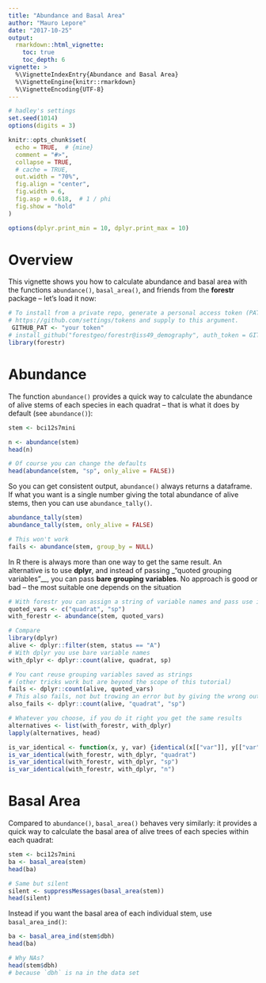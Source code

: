 ```yaml
---
title: "Abundance and Basal Area"
author: "Mauro Lepore"
date: "2017-10-25"
output:
  rmarkdown::html_vignette:
    toc: true
    toc_depth: 6
vignette: >
  %\VignetteIndexEntry{Abundance and Basal Area}
  %\VignetteEngine{knitr::rmarkdown}
  %\VignetteEncoding{UTF-8}
---
```


```r
# hadley's settings
set.seed(1014)
options(digits = 3)

knitr::opts_chunk$set(
  echo = TRUE,  # {mine}
  comment = "#>",
  collapse = TRUE,
  # cache = TRUE,
  out.width = "70%",
  fig.align = "center",
  fig.width = 6,
  fig.asp = 0.618,  # 1 / phi
  fig.show = "hold"
)

options(dplyr.print_min = 10, dplyr.print_max = 10)
```

# Overview

This vignette shows you how to calculate abundance and basal area with the functions `abundance()`, `basal_area()`, and friends from the __forestr__ package -- let's load it now:

```r
# To install from a private repo, generate a personal access token (PAT) in
# https://github.com/settings/tokens and supply to this argument.
 GITHUB_PAT <- "your token"
# install_github("forestgeo/forestr@iss49_demography", auth_token = GITHUB_PAT)
library(forestr)
```

# Abundance

The function `abundance()` provides a quick way to calculate the abundance of alive stems of each species in each quadrat -- that is what it does by default (see `abundance()`):

```r
stem <- bci12s7mini

n <- abundance(stem)
head(n)

# Of course you can change the defaults
head(abundance(stem, "sp", only_alive = FALSE))
```

So you can get consistent output, `abundance()` always returns a dataframe. If what you want is a single number giving the total abundance of alive stems, then you can use `abundance_tally()`.

```r
abundance_tally(stem)
abundance_tally(stem, only_alive = FALSE)

# This won't work
fails <- abundance(stem, group_by = NULL)
```

In R there is always more than one way to get the same result. An alternative is to use __dplyr__, and instead of passing _"quoted grouping variables"__, you can pass __bare grouping variables__. No approach is good or bad -- the most suitable one depends on the situation

```r
# With forestr you can assign a string of variable names and pass use it later
quoted_vars <- c("quadrat", "sp")
with_forestr <- abundance(stem, quoted_vars)

# Compare
library(dplyr)
alive <- dplyr::filter(stem, status == "A")
# With dplyr you use bare variable names
with_dplyr <- dplyr::count(alive, quadrat, sp)

# You cant reuse grouping variables saved as strings
# (other tricks work but are beyond the scope of this tutorial)
fails <- dplyr::count(alive, quoted_vars)
# This also fails, not but trowing an error but by giving the wrong output
also_fails <- dplyr::count(alive, "quadrat", "sp")

# Whatever you choose, if you do it right you get the same results
alternatives <- list(with_forestr, with_dplyr)
lapply(alternatives, head)

is_var_identical <- function(x, y, var) {identical(x[["var"]], y[["var"]])}
is_var_identical(with_forestr, with_dplyr, "quadrat")
is_var_identical(with_forestr, with_dplyr, "sp")
is_var_identical(with_forestr, with_dplyr, "n")
```


# Basal Area

Compared to `abundance()`, `basal_area()` behaves very similarly: it provides a quick way to calculate the basal area of alive trees of each species within each quadrat:

```r
stem <- bci12s7mini
ba <- basal_area(stem)
head(ba)

# Same but silent
silent <- suppressMessages(basal_area(stem))
head(silent)
```

Instead if you want the basal area of each individual stem, use `basal_area_ind()`:

```r
ba <- basal_area_ind(stem$dbh)
head(ba)

# Why NAs?
head(stem$dbh)
# because `dbh` is na in the data set
```

